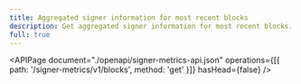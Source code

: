 ```yaml
---
title: Aggregated signer information for most recent blocks
description: Get aggregated signer information for most recent blocks.
full: true
---
```


<APIPage
  document="./openapi/signer-metrics-api.json"
  operations={[{ path: '/signer-metrics/v1/blocks', method: 'get' }]}
  hasHead={false}
/>